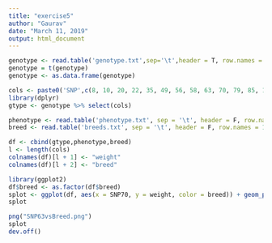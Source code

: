 ```yaml
---
title: "exercise5"
author: "Gaurav"
date: "March 11, 2019"
output: html_document
---
```


```r
genotype <- read.table('genotype.txt',sep='\t',header = T, row.names = 1)
genotype = t(genotype)
genotype <- as.data.frame(genotype)
```

```r
cols <- paste0('SNP',c(8, 10, 20, 22, 35, 49, 56, 58, 63, 70, 79, 85, 100, 11, 12))
library(dplyr)
gtype <- genotype %>% select(cols)
```


```r
phenotype <- read.table('phenotype.txt', sep = '\t', header = F, row.names = 1)
breed <- read.table('breeds.txt', sep = '\t', header = F, row.names = 1)
```

```r
df <- cbind(gtype,phenotype,breed)
l <- length(cols)
colnames(df)[l + 1] <- "weight"
colnames(df)[l + 2] <- "breed"
```

```r
library(ggplot2)
df$breed <- as.factor(df$breed)
splot <- ggplot(df, aes(x = SNP70, y = weight, color = breed)) + geom_point()
splot
```
```r
png("SNP63vsBreed.png")
splot
dev.off()
```


